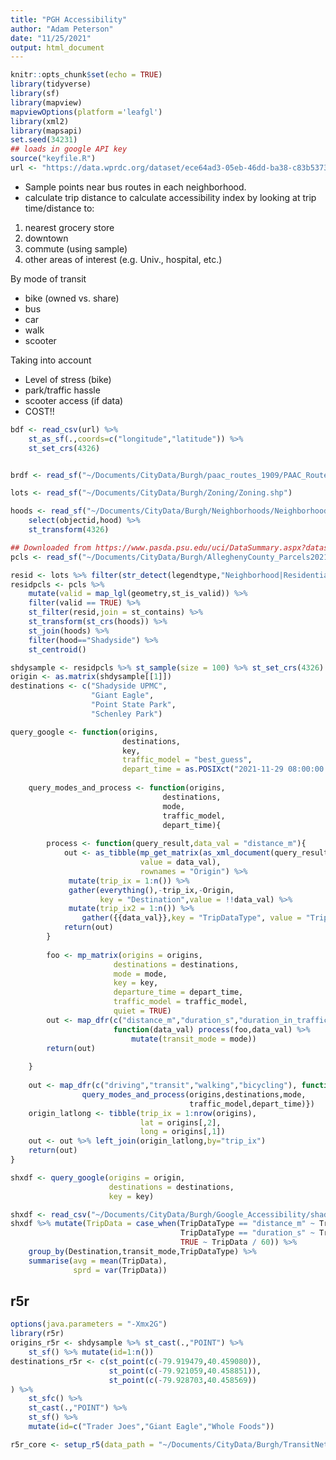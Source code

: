 ```yaml
---
title: "PGH Accessibility"
author: "Adam Peterson"
date: "11/25/2021"
output: html_document
---
```


```r
knitr::opts_chunk$set(echo = TRUE)
library(tidyverse)
library(sf)
library(mapview)
mapviewOptions(platform ='leafgl')
library(xml2)
library(mapsapi)
set.seed(34231)
## loads in google API key
source("keyfile.R")
url <- "https://data.wprdc.org/dataset/ece64ad3-05eb-46dd-ba38-c83b5373812f/resource/3f40b94b-4ac4-48f1-8c61-8439d2d2f420/download/wprdc_stop_data.csv"
```




* Sample points near bus routes in each neighborhood.
* calculate trip distance to calculate accessibility index
by looking at trip time/distance to: 

1. nearest grocery store
2. downtown
3. commute (using sample)
4. other areas of interest (e.g. Univ., hospital, etc.)

By mode of transit 

* bike (owned vs. share)
* bus
* car
* walk
* scooter 


Taking into account

* Level of stress (bike)
* park/traffic hassle
* scooter access (if data)
* COST!! 

```r
bdf <- read_csv(url) %>% 
    st_as_sf(.,coords=c("longitude","latitude")) %>% 
    st_set_crs(4326)


brdf <- read_sf("~/Documents/CityData/Burgh/paac_routes_1909/PAAC_Routes_1909.shp")

lots <- read_sf("~/Documents/CityData/Burgh/Zoning/Zoning.shp")

hoods <- read_sf("~/Documents/CityData/Burgh/Neighborhoods/Neighborhoods_.shp") %>%
    select(objectid,hood) %>%
    st_transform(4326)

```


```r
## Downloaded from https://www.pasda.psu.edu/uci/DataSummary.aspx?dataset=1214
pcls <- read_sf("~/Documents/CityData/Burgh/AlleghenyCounty_Parcels202111/AlleghenyCounty_Parcels202111.shp")
```


```r
resid <- lots %>% filter(str_detect(legendtype,"Neighborhood|Residential|Public"))
residpcls <- pcls %>% 
    mutate(valid = map_lgl(geometry,st_is_valid)) %>% 
    filter(valid == TRUE) %>% 
    st_filter(resid,join = st_contains) %>% 
    st_transform(st_crs(hoods)) %>% 
    st_join(hoods) %>% 
    filter(hood=="Shadyside") %>% 
    st_centroid()
```


```r
shdysample <- residpcls %>% st_sample(size = 100) %>% st_set_crs(4326) 
origin <- as.matrix(shdysample[[1]])
destinations <- c("Shadyside UPMC",
                  "Giant Eagle",
                  "Point State Park",
                  "Schenley Park")

query_google <- function(origins,
                         destinations,
                         key,
                         traffic_model = "best_guess",
                         depart_time = as.POSIXct("2021-11-29 08:00:00 EST")){
    
    query_modes_and_process <- function(origins,
                                  destinations,
                                  mode,
                                  traffic_model,
                                  depart_time){
        
        process <- function(query_result,data_val = "distance_m"){
            out <- as_tibble(mp_get_matrix(as_xml_document(query_result), 
                             value = data_val),
                             rownames = "Origin") %>% 
             mutate(trip_ix = 1:n()) %>% 
             gather(everything(),-trip_ix,-Origin,
                    key = "Destination",value = !!data_val) %>% 
             mutate(trip_ix2 = 1:n()) %>% 
                gather({{data_val}},key = "TripDataType", value = "TripData")
            return(out)
        }
        
        foo <- mp_matrix(origins = origins,
                       destinations = destinations,
                       mode = mode,
                       key = key,
                       departure_time = depart_time,
                       traffic_model = traffic_model,
                       quiet = TRUE)
        out <- map_dfr(c("distance_m","duration_s","duration_in_traffic_s"), 
                       function(data_val) process(foo,data_val) %>%
                           mutate(transit_mode = mode))
        return(out)
        
    }
    
    out <- map_dfr(c("driving","transit","walking","bicycling"), function(mode){
                query_modes_and_process(origins,destinations,mode,
                                        traffic_model,depart_time)})
    origin_latlong <- tibble(trip_ix = 1:nrow(origins),
                             lat = origins[,2],
                             long = origins[,1])
    out <- out %>% left_join(origin_latlong,by="trip_ix")
    return(out)
}
```


```r
shxdf <- query_google(origins = origin,
                      destinations = destinations,
                      key = key)
```


```r
shxdf <- read_csv("~/Documents/CityData/Burgh/Google_Accessibility/shadyside.csv")
shxdf %>% mutate(TripData = case_when(TripDataType == "distance_m" ~ TripData / 1000,
                                      TripDataType == "duration_s" ~ TripData / 60,
                                      TRUE ~ TripData / 60)) %>% 
    group_by(Destination,transit_mode,TripDataType) %>% 
    summarise(avg = mean(TripData),
              sprd = var(TripData))
```


## r5r 

```r
options(java.parameters = "-Xmx2G")
library(r5r)
origins_r5r <- shdysample %>% st_cast(.,"POINT") %>% 
    st_sf() %>% mutate(id=1:n()) 
destinations_r5r <- c(st_point(c(-79.919479,40.459080)),
                      st_point(c(-79.921059,40.458851)),
                      st_point(c(-79.928703,40.458569)) 
) %>% 
    st_sfc() %>% 
    st_cast(.,"POINT") %>% 
    st_sf() %>% 
    mutate(id=c("Trader Joes","Giant Eagle","Whole Foods"))
```


```r
r5r_core <- setup_r5(data_path = "~/Documents/CityData/Burgh/TransitNetworkData/")
```